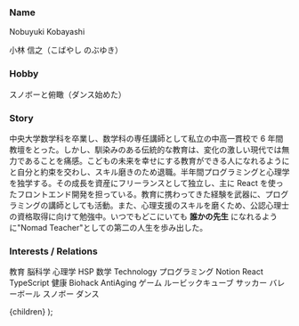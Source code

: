 
### Name

Nobuyuki Kobayashi

小林 信之（こばやし のぶゆき）

### Hobby

スノボーと俯瞰（ダンス始めた）

### Story

中央大学数学科を卒業し、数学科の専任講師として私立の中高一貫校で 6 年間教壇をとった。しかし、馴染みのある伝統的な教育は、変化の激しい現代では無力であることを痛感。こどもの未来を幸せにする教育ができる人になれるようにと自分と約束を交わし、スキル磨きのため退職。半年間プログラミングと心理学を独学する。その成長を資産にフリーランスとして独立し、主に React を使ったフロントエンド開発を担っている。教育に携わってきた経験を武器に、プログラミングの講師としても活動。また、心理支援のスキルを磨くため、公認心理士の資格取得に向けて勉強中。いつでもどこにいても **誰かの先生** になれるように"Nomad Teacher"としての第二の人生を歩み出した。

### Interests / Relations

教育
脳科学
心理学
HSP
数学
Technology
プログラミング
Notion
React
TypeScript
健康
Biohack
AntiAging
ゲーム
ルービックキューブ
サッカー
バレーボール
スノボー
ダンス

  <ProfilesMdxWrapper>{children}</ProfilesMdxWrapper>
);
